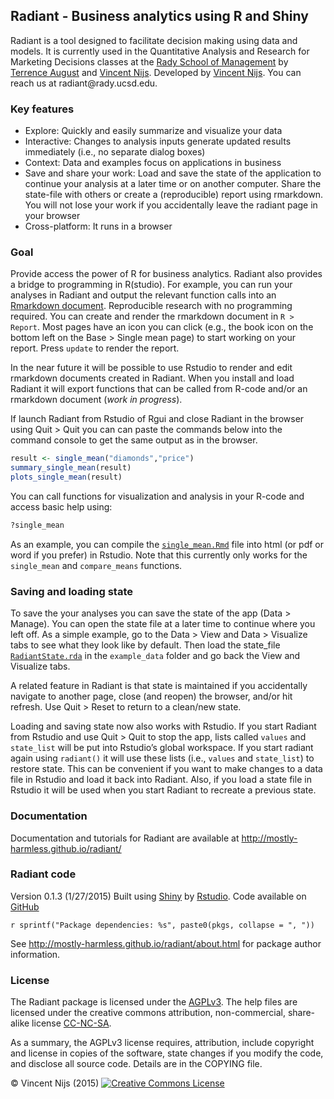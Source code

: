 ## Radiant - Business analytics using R and Shiny

Radiant is a tool designed to facilitate decision making using data and models. It is currently used in the Quantitative Analysis and Research for Marketing Decisions classes at the <a href="http://rady.ucsd.edu/" target="\_blank">Rady School of Management</a> by <a href="http://rady.ucsd.edu/faculty/directory/august/">Terrence August</a> and <a href="http://rady.ucsd.edu/faculty/directory/nijs/" target="\_blank">Vincent Nijs</a>. Developed by <a href="http://rady.ucsd.edu/faculty/directory/nijs/" target="\_blank">Vincent Nijs</a>. You can reach us at radiant@rady.ucsd.edu.

### Key features

- Explore: Quickly and easily summarize and visualize your data
- Interactive: Changes to analysis inputs generate updated results immediately (i.e., no separate dialog boxes)
- Context: Data and examples focus on applications in business
- Save and share your work: Load and save the state of the application to continue your analysis at a later time or on another computer. Share the state-file with others or create a (reproducible) report using rmarkdown. You will not lose your work if you accidentally leave the radiant page in your browser
- Cross-platform: It runs in a browser

### Goal

Provide access the power of R for business analytics. Radiant also provides a bridge to programming in R(studio). For example, you can run your analyses in Radiant and output the relevant function calls into an [Rmarkdown document](http://rmarkdown.rstudio.com/). Reproducible research with no programming required. You can create and render the rmarkdown document in `R > Report`. Most pages have an icon you can click (e.g., the book icon on the bottom left on the Base > Single mean page) to start working on your report. Press `update` to render the report.

In the near future it will be possible to use Rstudio to render and edit rmarkdown documents created in Radiant. When you install and load Radiant it will export functions that can be called from R-code and/or an rmarkdown document (_work in progress_).

If launch Radiant from Rstudio of Rgui and close Radiant in the browser using Quit > Quit you can can paste the commands below into the command console to get the same output as in the browser.

```r
result <- single_mean("diamonds","price")
summary_single_mean(result)
plots_single_mean(result)
```

You can call functions for visualization and analysis in your R-code and access basic help using:

```r
?single_mean
```

As an example, you can compile the [`single_mean.Rmd`](https://github.com/mostly-harmless/radiant/blob/master/example_data/single_mean.Rmd?raw=true) file into html (or pdf or word if you prefer) in Rstudio. Note that this currently only works for the `single_mean` and `compare_means` functions.

### Saving and loading state

To save the your analyses you can save the state of the app (Data > Manage). You can open the state file at a later time to continue where you left off. As a simple example, go to the Data > View and Data > Visualize tabs to see what they look like by default. Then load the state_file [`RadiantState.rda`](https://github.com/mostly-harmless/radiant/blob/master/example_data/RadiantState.rda?raw=true) in the `example_data` folder and go back the View and Visualize tabs.

A related feature in Radiant is that state is maintained if you accidentally navigate to another page, close (and reopen) the browser, and/or hit refresh. Use Quit > Reset to return to a clean/new state.

Loading and saving state now also works with Rstudio. If you start Radiant from Rstudio and use Quit > Quit to stop the app, lists called `values` and `state_list` will be put into Rstudio's global workspace. If you start radiant again using `radiant()` it will use these lists (i.e., `values` and `state_list`) to restore state. This can be convenient if you want to make changes to a data file in Rstudio and load it back into Radiant. Also, if you load a state file in Rstudio it will be used when you start Radiant to recreate a previous state.

<!--
### Introduction
### Big picture video ###
Examples:
- http://vimeo.com/113594599
-
-->

### Documentation

Documentation and tutorials for Radiant are available at <http://mostly-harmless.github.io/radiant/>

### Radiant code

Version 0.1.3 (1/27/2015)  Built using <a href="http://www.rstudio.com/shiny/" target="\_blank">Shiny</a> by <a href="http://www.rstudio.com/" target="\_blank">Rstudio</a>. Code available on <a href="https://github.com/mostly-harmless/radiant" target="_blank">GitHub</a>

`r sprintf("Package dependencies: %s", paste0(pkgs, collapse = ", "))`

See <http://mostly-harmless.github.io/radiant/about.html> for package author information.

### License

The Radiant package is licensed under the <a href="http://www.tldrlegal.com/l/AGPL3" target="\_blank">AGPLv3</a>. The help files are licensed under the creative commons attribution, non-commercial, share-alike license <a href="http://creativecommons.org/licenses/by-nc-sa/4.0/" target="\_blank">CC-NC-SA</a>.

As a summary, the AGPLv3 license requires, attribution, include copyright and license in copies of the software, state changes if you modify the code, and disclose all source code. Details are in the COPYING file.

&copy; Vincent Nijs (2015) <a rel="license" href="http://creativecommons.org/licenses/by-nc-sa/4.0/" target="_blank"><img alt="Creative Commons License" style="border-width:0" src="imgs/80x15.png" /></a>
